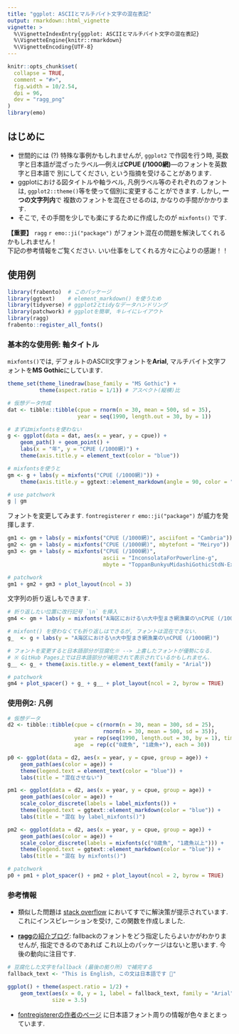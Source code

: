 ```yaml
---
title: "ggplot: ASCIIとマルチバイト文字の混在表記"
output: rmarkdown::html_vignette
vignette: >
  %\VignetteIndexEntry{ggplot: ASCIIとマルチバイト文字の混在表記}
  %\VignetteEngine{knitr::rmarkdown}
  %\VignetteEncoding{UTF-8}
---
```


```r
knitr::opts_chunk$set(
  collapse = TRUE,
  comment = "#>",
  fig.width = 10/2.54,
  dpi = 96,
  dev = "ragg_png"
)
library(emo)
```

## はじめに
- 世間的には (?) 特殊な事例かもしれませんが, `ggplot2` で作図を行う時, 
  英数字と日本語が混ざったラベル—例えば**CPUE (/1000網)**—のフォントを英数字と日本語で
  別にしてください, という指摘を受けることがあります.
- ggplotにおける図タイトルや軸ラベル, 凡例ラベル等のそれぞれのフォントは,
  `ggplot2::theme()`等を使って個別に変更することができます. しかし, **一つの文字列内**で
  複数のフォントを混在させるのは, かなりの手間がかかります. 
- そこで, その手間を少しでも楽にするために作成したのが `mixfonts()` です.  

**【重要】** `ragg` `r emo::ji("package")` がフォント混在の問題を解決してくれるかもしれません！  
下記の参考情報をご覧ください. いい仕事をしてくれる方々に心よりの感謝！！

## 使用例
```r
library(frabento)  # このパッケージ
library(ggtext)    # element_markdown() を使うため
library(tidyverse) # ggplot2とtidyなデータハンドリング
library(patchwork) # ggplotを簡単, キレイにレイアウト 
library(ragg)
frabento::register_all_fonts()
```

### 基本的な使用例: 軸タイトル
`mixfonts()`では, デフォルトのASCII文字フォントを**Arial**,
マルチバイト文字フォントを**MS Gothic**にしています.

```r
theme_set(theme_linedraw(base_family = "MS Gothic") +
          theme(aspect.ratio = 1/1)) # アスペクト(縦横)比

# 仮想データ作成
dat <- tibble::tibble(cpue = rnorm(n = 30, mean = 500, sd = 35),
                      year = seq(1990, length.out = 30, by = 1))

# まずはmixfontsを使わない
g <- ggplot(data = dat, aes(x = year, y = cpue)) +
    geom_path() + geom_point() +
    labs(x = "年", y = "CPUE (/1000網)") +
    theme(axis.title.y = element_text(color = "blue"))

# mixfontsを使うと
gm <- g + labs(y = mixfonts("CPUE (/1000網)")) +
    theme(axis.title.y = ggtext::element_markdown(angle = 90, color = "blue"))

# use patchwork
g | gm
```

フォントを変更してみます. `fontregisterer` `r emo::ji("package")` が威力を発揮します.

```r
gm1 <- gm + labs(y = mixfonts("CPUE (/1000網)", asciifont = "Cambria"))
gm2 <- gm + labs(y = mixfonts("CPUE (/1000網)", mbytefont = "Meiryo"))
gm3 <- gm + labs(y = mixfonts("CPUE (/1000網)",
                              ascii = "InconsolataForPowerline-g",
                              mbyte = "ToppanBunkyuMidashiGothicStdN-ExtraBold"))

# patchwork
gm1 + gm2 + gm3 + plot_layout(ncol = 3)
```

文字列の折り返しもできます. 

```r
# 折り返したい位置に改行記号 `\n` を挿入
gm4 <- gm + labs(y = mixfonts("A海区における\n大中型まき網漁業の\nCPUE (/1000網)"))

# mixfont() を使わなくても折り返しはできるが, フォントは混在できない.
g_  <- g + labs(y = "A海区における\n大中型まき網漁業の\nCPUE (/1000網)")

# フォントを変更すると日本語部分が豆腐化※ --> 上書したフォントが優勢になる.
# ※ GitHub Pages上では日本語部分が補完されて表示されているかもしれません.
g__ <- g_ + theme(axis.title.y = element_text(family = "Arial"))

# patchwork
gm4 + plot_spacer() + g_ + g__ + plot_layout(ncol = 2, byrow = TRUE)
```

### 使用例2: 凡例
```r
# 仮想データ
d2 <- tibble::tibble(cpue = c(rnorm(n = 30, mean = 300, sd = 25),
                              rnorm(n = 30, mean = 500, sd = 35)),
                     year = rep(seq(1990, length.out = 30, by = 1), times = 2),
                     age  = rep(c("0歳魚", "1歳魚+"), each = 30))

p0 <- ggplot(data = d2, aes(x = year, y = cpue, group = age)) +
    geom_path(aes(color = age)) +
    theme(legend.text = element_text(color = "blue")) +
    labs(title = "混在させない")

pm1 <- ggplot(data = d2, aes(x = year, y = cpue, group = age)) +
    geom_path(aes(color = age)) +
    scale_color_discrete(labels = label_mixfonts()) +
    theme(legend.text = ggtext::element_markdown(color = "blue")) +
    labs(title = "混在 by label_mixfonts()")

pm2 <- ggplot(data = d2, aes(x = year, y = cpue, group = age)) +
    geom_path(aes(color = age)) +
    scale_color_discrete(labels = mixfonts(c("0歳魚", "1歳魚以上"))) +
    theme(legend.text = ggtext::element_markdown(color = "blue")) +
    labs(title = "混在 by mixfonts()")

# patchwork
p0 + pm1 + plot_spacer() + pm2 + plot_layout(ncol = 2, byrow = TRUE)
```

### 参考情報
- 類似した問題は [stack overflow](https://stackoverflow.com/questions/52852882/use-different-font-sizes-for-different-portions-of-text-in-ggplot2-title) においてすでに解決策が提示されています. これにインスピレーションを受け,
  この関数を作成しました.

- [**ragg**の紹介ブログ](https://www.tidyverse.org/blog/2021/02/modern-text-features/): 
  fallbackのフォントをどう指定したらよいかがわかりませんが, 指定できるのであれば
  これ以上のパッケージはないと思います. 今後の動向に注目です.

```r
# 豆腐化した文字をfallback (最後の拠り所) で補完する
fallback_text <- "This is English, この文は日本語です 🚀"

ggplot() + theme(aspect.ratio = 1/2) +
    geom_text(aes(x = 0, y = 1, label = fallback_text, family = "Arial"),
              size = 3.5)
```

- [fontregistererの作者のページ](https://ill-identified.hatenablog.com/entry/2021/09/10/231230)
  に日本語フォント周りの情報が色々まとまっています.

